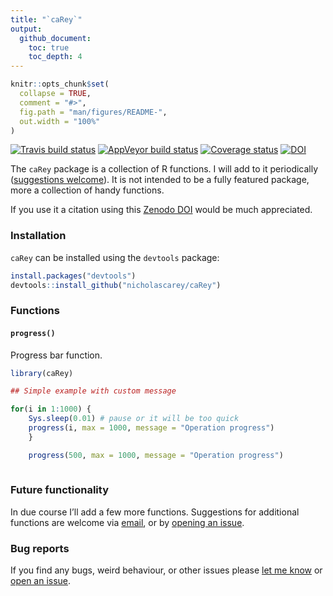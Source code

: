 ```yaml
---
title: "`caRey`"
output:
  github_document:
    toc: true
    toc_depth: 4
---
```


<!-- README.md is generated from README.Rmd. Please edit that file -->

```r
knitr::opts_chunk$set(
  collapse = TRUE,
  comment = "#>",
  fig.path = "man/figures/README-",
  out.width = "100%"
)
```

[![Travis build status](https://travis-ci.com/nicholascarey/caRey.svg?branch=master)](https://travis-ci.com/nicholascarey/caRey)
[![AppVeyor build status](https://ci.appveyor.com/api/projects/status/github/nicholascarey/caRey?branch=master&svg=true)](https://ci.appveyor.com/project/nicholascarey/caRey)
[![Coverage status](https://codecov.io/gh/nicholascarey/caRey/branch/master/graph/badge.svg)](https://codecov.io/github/nicholascarey/caRey?branch=master)
[![DOI](https://zenodo.org/badge/277777549.svg)](https://zenodo.org/badge/latestdoi/277777549)

The `caRey` package is a collection of R functions. I will add to it periodically ([suggestions welcome](https://github.com/nicholascarey/caRey/issues)). It is not intended to be a fully featured package, more a collection of handy functions. 

If you use it a citation using this [Zenodo DOI](https://zenodo.org/badge/latestdoi/277777549) would be much appreciated.

### Installation
`caRey` can be installed using the `devtools` package:

```r
install.packages("devtools")
devtools::install_github("nicholascarey/caRey")
```

### Functions

#### `progress()`

Progress bar function.

```r
library(caRey)
```

```r
## Simple example with custom message

for(i in 1:1000) {
    Sys.sleep(0.01) # pause or it will be too quick
    progress(i, max = 1000, message = "Operation progress")
    }
```

```r

    progress(500, max = 1000, message = "Operation progress")
    
```

### Future functionality
In due course I'll add a few more functions. Suggestions for additional functions are welcome via [email](mailto:nicholascarey@gmail.com), or by [opening an issue](https://github.com/nicholascarey/caRey/issues).

### Bug reports
If you find any bugs, weird behaviour, or other issues please [let me know](mailto:nicholascarey@gmail.com) or [open an issue](https://github.com/nicholascarey/caRey/issues).


